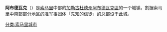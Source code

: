 {{expand|time=2014-12-20T16:02:50+00:00}}
{{unreferenced|time=2014-12-20T16:02:50+00:00}}
{{Infobox settlement
|official_name          =阿布德瓦克
|other_name             =Caabudwaaq
|native_name            =  
|nickname               = 
|settlement_type        =城鎮
|motto                  =
|image_skyline          =abudwak.jpg
|imagesize              =250px
|image_caption          =
|image_flag             = 
|flag_size              =
|image_seal             = 
|seal_size              =
|image_map              = 
|mapsize                = 
|map_caption            = 
|pushpin_map            =Somalia
|pushpin_label_position =bottom
|pushpin_mapsize        =
|pushpin_map_caption    =阿布德瓦克在索马里的位置
|subdivision_type       =国家
|subdivision_name       ={{flag|Somalia}}
|subdivision_type1      =[[索马里行政区划|州]]
|subdivision_name1      =[[加勒古杜德州|加勒古杜德州]]
|subdivision_type2      =[[索馬利亞行政區劃|區]]
|subdivision_name2      =[[阿布德瓦克區|阿布德瓦克區]]
|government_footnotes   =
|government_type        =
|leader_title           =
|leader_name            = 
|established_title      =  
|established_date       = 
|area_magnitude         = 
|unit_pref              =Metric 
|area_footnotes         =
|area_total_km2         =
|area_land_km2          = 
|population_as_of       = 
|population_footnotes   =
|population_note        =
|population_total       =
|population_density_km2 =
|timezone               =[[东非时间|东非时间]]
|utc_offset             =+3
|timezone_DST           =  
|utc_offset_DST         = 
|latd=6|latm=14|lats=41.5|latNS=N
|longd=46|longm=13|longs=25.3|longEW=E 
|elevation_footnotes    = 
|elevation_m            = 
|elevation_ft           = 
|postal_code_type       = 
|postal_code            =
|area_code              =
|blank_name             =
|blank_info             =
|website                = 
|footnotes              = 
}}

'''阿布德瓦克'''（{{lang-so|Caabudwaaq}}）是[[索马里|索马里]]中部的[[加勒古杜德州|加勒古杜德州]][[阿布德瓦克區|阿布德瓦克區]]的一个城镇。割据索马里中南部部分地区的[[准军事团体|准军事团体]]「[[先知的信徒|先知的信徒]]」的总部设于此城。

[[分类:索马里城市|分类:索马里城市]]